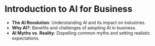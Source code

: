# Introduction to AI for Business

-   **The AI Revolution**: Understanding AI and its impact on industries.
-   **Why AI?**: Benefits and challenges of adopting AI in business.
-   **AI Myths vs. Reality**: Dispelling common myths and setting realistic expectations.

